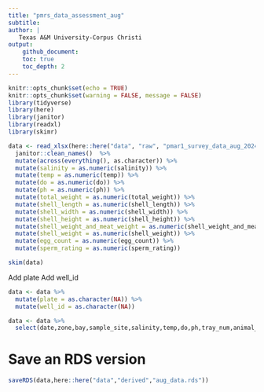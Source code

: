 ```yaml
---
title: "pmrs_data_assessment_aug"
subtitle:
author: |
   Texas A&M University-Corpus Christi
output:
    github_document:
    toc: true
    toc_depth: 2
---
```


```r
knitr::opts_chunk$set(echo = TRUE)
knitr::opts_chunk$set(warning = FALSE, message = FALSE) 
library(tidyverse)
library(here)
library(janitor)
library(readxl)
library(skimr)
```

```r
data <- read_xlsx(here::here("data", "raw", "pmar1_survey_data_aug_2024.xlsx")) %>%
  janitor::clean_names()  %>%
  mutate(across(everything(), as.character)) %>%
  mutate(salinity = as.numeric(salinity)) %>%
  mutate(temp = as.numeric(temp)) %>%
  mutate(do = as.numeric(do)) %>%
  mutate(ph = as.numeric(ph)) %>%
  mutate(total_weight = as.numeric(total_weight)) %>%
  mutate(shell_length = as.numeric(shell_length)) %>%
  mutate(shell_width = as.numeric(shell_width)) %>%
  mutate(shell_height = as.numeric(shell_height)) %>%
  mutate(shell_weight_and_meat_weight = as.numeric(shell_weight_and_meat_weight)) %>%
  mutate(shell_weight = as.numeric(shell_weight)) %>% 
  mutate(egg_count = as.numeric(egg_count)) %>%
  mutate(sperm_rating = as.numeric(sperm_rating))
```

```r
skim(data)
```

Add plate
Add well_id

```r
data <- data %>%
  mutate(plate = as.character(NA)) %>%
  mutate(well_id = as.character(NA))
```

```r
data <- data %>%
  select(date,zone,bay,sample_site,salinity,temp,do,ph,tray_num,animal_id,total_weight,shell_length,shell_width,shell_height,plate,well_id,box,tube_id,shell_weight_and_meat_weight,shell_weight,time_shucked,sex,egg_count,sperm_rating,notes)
```

# Save an RDS version

```r
saveRDS(data,here::here("data","derived","aug_data.rds"))
```

```r

```


